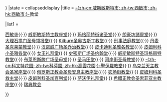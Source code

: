 {{Navbox
|name   = 威斯敏斯特市教堂
|border = {{{border|{{{1|}}}}}}
|state = <includeonly>collapsed</includeonly><noinclude>display</noinclude>
|title  = [[威斯敏斯特市|-{zh-cn:威斯敏斯特市; zh-tw:西敏市; zh-hk:西敏市;}-]]教堂

|list1  = <div>
[[西敏寺]]{{·}}
[[威斯敏斯特主教座堂]]{{·}}
[[玛格丽特街诸圣堂]]{{·}}
[[朗豪坊諸靈堂]]{{·}}
[[大理石拱门圣母领报堂]]{{·}}
[[Kilburn圣奥古斯丁教堂]]{{·}}
[[刑事法庭教堂]]{{·}}
[[丹麦圣克莱蒙教堂]]{{·}}
[[汉诺威广场圣乔治教堂]]{{·}}
[[皮卡迪利圣雅各教堂]]{{·}}
[[皮姆利科小圣雅各堂]]{{·}}
[[女王礼拜堂]]{{·}}
[[史密斯广场圣约翰堂]]{{·}}
[[威斯敏斯特圣玛格丽特教堂]]{{·}}
[[布莱恩斯滕广场圣母堂]]{{·}}
[[圣马田堂]]{{·}}
[[河岸街圣母教堂]]{{·}}
[[科文特花园圣保罗教堂|-{zh-cn:科文特花园; zh-tw:科芬園; zh-hk:高雲花園;}-聖保羅教堂]]{{·}}
[[乌克兰天主教会圣家座堂]]{{·}}
[[俄罗斯正教会圣母安息主教座堂]]{{·}}
[[农场街教堂]]{{·}}
[[皮姆利科圣救主堂]]{{·}}
[[皮姆利科圣加百列堂]]{{·}}
[[萨沃伊礼拜堂]]{{·}}
[[希腊正教会圣索菲亚主教座堂]]{{·}}
[[伦敦北欧教会#瑞典教会|瑞典教会]]
</div>
}}